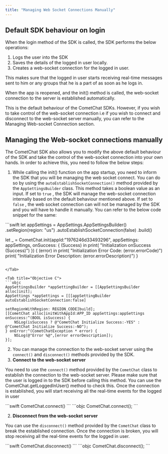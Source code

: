 ```yaml
---
title: "Managing Web Socket Connections Manually"
---
```




## Default SDK behaviour on login

When the login method of the SDK is called, the SDK performs the below operations:

1. Logs the user into the SDK
2. Saves the details of the logged in user locally.
3. Creates a web-socket connection for the logged in user.

This makes sure that the logged in user starts receiving real-time messages sent to him or any groups that he is a part of as soon as he logs in.

When the app is reopened, and the init() method is called, the web-socket connection to the server is established automatically.

This is the default behaviour of the CometChat SDKs. However, if you wish to take control of the web-socket connection i.e if you wish to connect and disconnect to the web-socket server manually, you can refer to the Managing Web-socket Connection section.

## Managing the Web-socket connections manually

The CometChat SDK also allows you to modify the above default behaviour of the SDK and take the control of the web-socket connection into your own hands. In order to achieve this, you need to follow the below steps:

1. While calling the init() function on the app startup, you need to inform the SDK that you will be managing the web socket connect. You can do so by using the `autoEstablishSocketConnection()` method provided by the `AppSettingsBuilder` class. This method takes a boolean value as an input. If set to `true` , the SDK will manage the web-socket connection internally based on the default behaviour mentioned above. If set to `false` , the web socket connection can will not be managed by the SDK and you will have to handle it manually. You can refer to the below code snippet for the same:

<Tabs>
<Tab title="Swift">
```swift
let appSettings = AppSettings.AppSettingsBuilder()
									.setRegion(region: "us")
									.autoEstablishSocketConnection(false)
									.build()
        
let _ =  CometChat.init(appId:"1976246d33493296",
                        appSettings: appSettings,
                        onSuccess: { (Success) in
            print( "Initialization onSuccess \(Success)")
        }) { (error) in
            print( "Initialization Error Code:  \(error.errorCode)")
            print( "Initialization Error Description:  \(error.errorDescription)")
        }
```

</Tab>

<Tab title="Objective C">
```objc
AppSettingsBuilder *appSettingBuilder = [[AppSettingsBuilder alloc]init];
AppSettings *appSettings = [[[appSettingBuilder autoEstablishSocketConnection:false]
														setRegionWithRegion: REGION_CODE]build];
[[CometChat alloc]initWithAppId:APP_ID appSettings:appSettings onSuccess:^(BOOL isSuccess) {
	NSLog(isSuccess ? @"CometChat Initialize Success:-YES" : @"CometChat Initialize Success:-NO");
} onError:^(CometChatException * error) {
	NSLog(@"Error %@",[error errorDescription]);
}];
```

</Tab>

</Tabs>

2. You can manage the connection to the web-socket server using the `connect()` and `disconnect()` methods provided by the SDK.
3. **Connect to the web-socket server**

You need to use the `connect()` method provided by the `CometChat` class to establish the connection to the web-socket server. Please make sure that the user is logged in to the SDK before calling this method. You can use the CometChat.getLoggedInUser() method to check this. Once the connection is established, you will start receiving all the real-time events for the logged in user

<Tabs>
<Tab title="Swift">
```swift
CometChat.connect()
```

</Tab>

<Tab title="Objective C">
```objc
CometChat.connect();
```

</Tab>

</Tabs>

2. **Disconnect from the web-socket server**

You can use the `disconnect()` method provided by the `CometChat` class to break the established connection. Once the connection is broken, you will stop receiving all the real-time events for the logged in user.

<Tabs>
<Tab title="Swift">
```swift
CometChat.disconnect()
```

</Tab>

<Tab title="Objective C">
```objc
CometChat.disconnect();
```

</Tab>

</Tabs>
